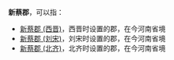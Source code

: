'''新蔡郡'''，可以指：
*[[新蔡郡_(西晋)|新蔡郡 (西晋)]]，西晋时设置的郡，在今河南省境
*[[新蔡郡_(刘宋)|新蔡郡 (刘宋)]]，刘宋时设置的郡，在今河南省境
*[[新蔡郡_(北齐)|新蔡郡 (北齐)]]，北齐时设置的郡，在今河南省境

{{Disambig|X|Cat=三字中国郡名消歧义}}